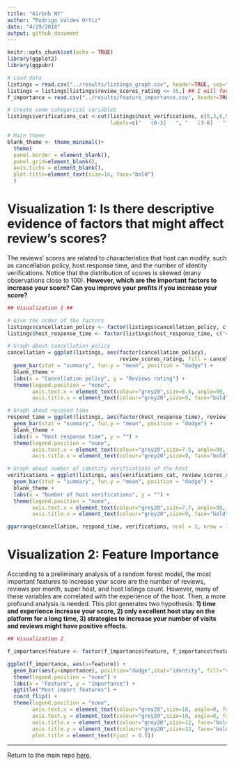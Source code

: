 ```yaml
---
title: "Airbnb NY"
author: "Rodrigo Valdes Ortiz"
date: "4/29/2018"
output: github_document
---
```


```r
knitr::opts_chunk$set(echo = TRUE)
library(ggplot2)
library(ggpubr)
```

```r
# Load data
listings = read.csv("../results/listings_graph.csv", header=TRUE, sep=",")
listings = listings[listings$review_scores_rating <= 95,] ## I will focus on those who can improve
f_importance = read.csv("../results/feature_importance.csv", header=TRUE, sep=",")

# Create some categorical variables
listings$verifications_cat <-cut(listings$host_verifications, c(0,3,6,9,13), 
                                 labels=c("   (0-3]   ", "   (3-6]   ", "   (6-9]   ", "   (9-13]   "))
```

```r
# Main theme
blank_theme <- theme_minimal()+
  theme(
  panel.border = element_blank(),
  panel.grid=element_blank(),
  axis.ticks = element_blank(),
  plot.title=element_text(size=14, face="bold")
  )
```

# Visualization 1: Is there descriptive evidence of factors that might affect review's scores?

The reviews' scores are related to characteristics that host can modify, such as cancellation policy, host response time, and the number of identity verifications. Notice that the distribution of scores is skewed (many observations close to 100). **However, which are the important factors to increase your score? Can you improve your profits if you increase your score?**

```r
## Visualization 1 ##

# Give the order of the factors
listings$cancellation_policy <- factor(listings$cancellation_policy, c('flexible', 'moderate', 'strict', '+strict', '++strict'))
listings$host_response_time <- factor(listings$host_response_time, c('< 1 hour', 'hours','1 day', 'days'))

# Graph about cancellation policy
cancellation = ggplot(listings, aes(factor(cancellation_policy), 
                                    review_scores_rating, fill = cancellation_policy)) +
  geom_bar(stat = "summary", fun.y = "mean", position = "dodge") + 
  blank_theme +
  labs(x = "Cancellation policy", y = "Reviews rating") + 
  theme(legend.position = "none", 
        axis.text.x = element_text(colour="grey20",size=6.5, angle=90, face="bold"),
        axis.title.x = element_text(colour="grey20",size=9, face="bold"))

# Graph about respond time
respond_time = ggplot(listings, aes(factor(host_response_time), review_scores_rating, fill = host_response_time)) +
  geom_bar(stat = "summary", fun.y = "mean", position = "dodge") + 
  blank_theme +
  labs(x = "Host response time", y = "") + 
  theme(legend.position = "none",
        axis.text.x = element_text(colour="grey20",size=7.5, angle=90, face="bold"),
        axis.title.x = element_text(colour="grey20",size=9, face="bold"))

# Graph about number of identity verifications of the host
verifications = ggplot(listings, aes(verifications_cat, review_scores_rating, fill = verifications_cat)) +
  geom_bar(stat = "summary", fun.y = "mean", position = "dodge") + 
  blank_theme +
  labs(x = "Number of host verifications", y = "") + 
  theme(legend.position = "none", 
        axis.text.x = element_text(colour="grey20",size=7.7, angle=90, face="bold"),
        axis.title.x = element_text(colour="grey20",size=9, face="bold", margin = margin(b=4)))

ggarrange(cancellation, respond_time, verifications, ncol = 3, nrow = 1)

```

# Visualization 2: Feature Importance

According to a preliminary analysis of a random forest model, the most important features to increase your score are the number of reviews, reviews per month, super host, and host listings count. However, many of these variables are correlated with the experience of the host. Then, a more profound analysis is needed. This plot generates two hypothesis: **1) time and experience increase your score, 2) only excellent host stay on the platform for a long time, 3) strategies to increase your number of visits and reviews might have positive effects.**

```r
## Visualization 2

f_importance$feature <- factor(f_importance$feature, f_importance$feature)

ggplot(f_importance, aes(x=feature)) +
  geom_bar(aes(y=importance), position="dodge",stat="identity", fill="royalblue2")  + blank_theme + 
  theme(legend.position = "none") +
  labs(x = "Feature", y = "Importance") +
  ggtitle("Most import features") +
  coord_flip() +
  theme(legend.position = "none", 
        axis.text.x = element_text(colour="grey20",size=10, angle=0, face="plain"),
        axis.text.y = element_text(colour="grey20",size=10, angle=0, face="bold"),
        axis.title.x = element_text(colour="grey20",size=12, face="bold"),
        axis.title.y = element_text(colour="grey20",size=12, face="bold"),
        plot.title = element_text(hjust = 0.5))

```

---

Return to the main repo [here](https://github.com/rodrigovaldes/airbnb-).